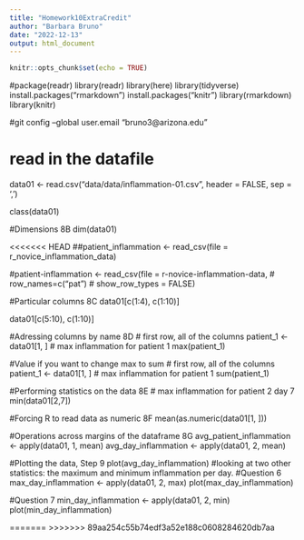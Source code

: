 ```yaml
---
title: "Homework10ExtraCredit"
author: "Barbara Bruno"
date: "2022-12-13"
output: html_document
---
```


```r
knitr::opts_chunk$set(echo = TRUE)
```


#package(readr)
library(readr)
library(here)
library(tidyverse)
install.packages("rmarkdown")
install.packages("knitr")
library(rmarkdown)
library(knitr)

#git config --global user.email "bruno3@arizona.edu"

# read in the datafile
data01 <- read.csv("data/data/inflammation-01.csv", header = FALSE, sep = ',')

class(data01)

#Dimensions 8B
dim(data01)

<<<<<<< HEAD
##patient_inflammation <- read_csv(file = r_novice_inflammation_data)

#patient-inflammation <- read_csv(file = r-novice-inflammation-data,
# row_names=c("pat")
# show_row_types = FALSE)

#Particular columns 8C
data01[c(1:4), c(1:10)]

data01[c(5:10), c(1:10)]


#Adressing columns by name 8D
# first row, all of the columns
patient_1 <- data01[1, ]
# max inflammation for patient 1
max(patient_1)

#Value if you want to change max to sum
# first row, all of the columns
patient_1 <- data01[1, ]
# max inflammation for patient 1
sum(patient_1)

#Performing statistics on the data 8E
# max inflammation for patient 2 day 7
min(data01[2,7])

#Forcing R to read data as numeric 8F
mean(as.numeric(data01[1, ]))

#Operations across margins of the dataframe 8G
avg_patient_inflammation <- apply(data01, 1, mean)
avg_day_inflammation <- apply(data01, 2, mean)

#Plotting the data, Step 9
plot(avg_day_inflammation)
#looking at two other statistics: the maximum and minimum inflammation per day.
#Question 6
max_day_inflammation <- apply(data01, 2, max)
plot(max_day_inflammation)

#Question 7
min_day_inflammation <- apply(data01, 2, min)
plot(min_day_inflammation)

=======
>>>>>>> 89aa254c55b74edf3a52e188c0608284620db7aa




